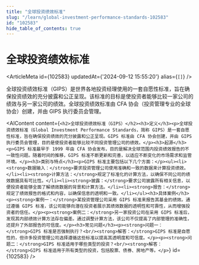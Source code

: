 ```yaml
---
title: "全球投资绩效标准"
slug: "/learn/global-investment-performance-standards-102583"
id: "102583"
hide_table_of_contents: true
---
```



# 全球投资绩效标准

<ArticleMeta id={102583} updatedAt={'2024-09-12 15:55:20'} alias={`[]`} />
<div className='border-solid border-b border-t-0 my-4 border-[var(--ifm-color-gray-300)]' />

全球投资绩效标准（GIPS）是世界各地投资经理使用的一套自愿性标准，旨在确保投资绩效的充分披露和公正呈现。该标准的目标是使投资者能够比较一家公司的绩效与另一家公司的绩效。全球投资绩效标准由 CFA 协会（投资管理专业的全球协会）创建，并由 GIPS 执行委员会管理。

<AIContent content={`<h2>全球投资绩效标准（GIPS）</h2><h3>定义</h3><p>全球投资绩效标准（Global Investment Performance Standards，简称 GIPS）是一套自愿性标准，旨在确保投资绩效的充分披露和公正呈现。GIPS 标准由 CFA 协会创建，并由 GIPS 执行委员会管理，目的是使投资者能够比较不同投资管理公司的绩效。</p><h3>起源</h3><p>GIPS 标准最早于 1999 年由 CFA 协会发布，目的是解决全球范围内投资绩效报告的不一致性问题。随着时间的推移，GIPS 标准不断更新和完善，以适应不断变化的市场需求和监管环境。</p><h3>类别与特点</h3><p>GIPS 标准主要包括以下几个方面：</p><ul><li><strong>数据输入：</strong>要求投资管理公司使用准确和一致的数据来计算投资绩效。</li><li><strong>计算方法：</strong>规定了标准化的计算方法，以确保不同公司的绩效数据具有可比性。</li><li><strong>披露：</strong>要求公司披露所有相关信息，以便投资者能够全面了解绩效数据的背景和计算方法。</li><li><strong>报告：</strong>规定了绩效报告的格式和内容，以确保信息的透明和一致。</li></ul><h3>具体案例</h3><p><strong>案例一：</strong>某投资管理公司采用 GIPS 标准来报告其基金的绩效。通过遵循 GIPS 标准，该公司能够向潜在投资者展示其绩效数据的透明性和可靠性，从而增强投资者的信任。</p><p><strong>案例二：</strong>另一家投资公司在采用 GIPS 标准后，发现其内部绩效计算方法存在偏差。通过调整计算方法，该公司不仅提高了内部管理的准确性，还提升了外部报告的可信度。</p><h3>常见问题</h3><p><strong>问题一：</strong>GIPS 标准是否强制执行？<br/><strong>解答：</strong>GIPS 标准是自愿性的，但许多投资管理公司选择遵循这些标准以提高其透明度和可信度。</p><p><strong>问题二：</strong>GIPS 标准适用于哪些类型的投资？<br/><strong>解答：</strong>GIPS 标准适用于所有类型的投资，包括股票、债券、房地产等。</p>`} id={102583} />
